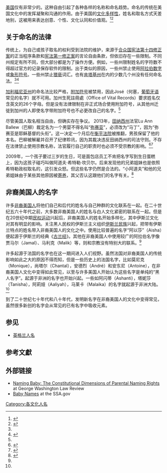 [[美国|美国]]仅有非常少的{{link-en|关于命名的法律|Naming laws}}。这种自由引起了各种各样的名称和命名趋势。命名的传统在美国文化中的发挥凝聚和沟通的作用。由于美国的[[文化多样性|文化多样性]]，姓名和取名方式天差地别，这被用来表达创意、个性、文化认同和价值观。<ref name="Naming rights">{{cite journal|last=Larson|first=Carlton F.W.|title=Naming Baby: The Constitutional Dimensions of Naming Rights|journal=George Washington Law Review|date=November 2011|volume=80|issue=1|url=http://www.gwlr.org/wp-content/uploads/2012/06/80-1-Larson.pdf}}</ref><ref name="Baby Name Wizard">{{cite book|last=Wattenberg|first=Laura|title=The Baby Name Wizard, Revised 3rd Edition: A Magical Method for Finding the Perfect Name for Your Baby|date=May 7, 2013|publisher=Harmony|isbn=0770436471|url=http://www.amazon.com/Baby-Name-Wizard-Revised-Edition/dp/0770436471/ref=sr_1_1?ie=UTF8&qid=1392242718&sr=8-1&keywords=baby+name+wizard}}</ref>

== 关于命名的法律 ==
传统上，为自己或孩子取名的权利受到法院的维护，来源于[[美利坚合众国宪法第十四条修正案|合众国宪法第十四修正案]]的正当程序条款和[[美國憲法第一修正案|宪法第一修正案]]的言论自由条款，但依旧存在一些限制。不同州规定有所不同，但大部分都是为了操作方便。例如，一些州限制姓名的字符数不得超过官方的记录保存软件的限制。出于类似的原因，一些州禁止使用[[阿拉伯数字|阿拉伯数字]]或[[象形符号|象形符号]]。一些州禁止[[猥亵|猥亵]]词汇。也有[[肯塔基州|肯塔基州]]在内的少数几个州没有任何命名法。<ref name="Naming rights"/><ref name="Crazy rules">{{cite web|title=The Crazy Rules For Naming Your Baby|url=http://www.thebump.com/a/baby-name-rules|website=Thebump.com|publisher=The Knot|accessdate=22 July 2015}}</ref>

[[加利福尼亚州|加利福尼亚州]]的命名法比较严格，[[附加符号|附加符号]]被禁用，因此José（何塞，[[葡萄牙语|葡萄牙语]]常见的名字）就不可用。加州生死註冊處（Office of Vital Records）要求姓名仅含英文的26个字母。但是没有法律限制在非正式场合使用附加符号，从其他州迁徙到加州的人即使名字带附加符号也不必更改自己的名字。<ref name="Naming rights"/>

尽管美国人取名相当自由，但确实存在争议。 2013年，[[田纳西州|田纳西州]]法官Lu Ann Ballew（巴柳）裁定名为一个男婴不得名叫“[[弥赛亚|弥赛亚]]”，必须改为“马丁”，因为“弥赛亚是耶稣基督的头衔”。这一决定一个月后在[[衡平法院|衡平法院]]被推翻，男孩保留了他的本名。巴柳被解雇并召开了纪律聆讯，因为其裁决违反田纳西州的司法守则。不存在法律禁止使用宗教名称，法官履行自己的职责时也必须不受宗教的影响。<ref>{{cite news|last=Crimesider Staff|title=Judge who ordered baby's name changed from Messiah is fired|url=http://www.cbsnews.com/news/judge-who-ordered-babys-name-changed-from-messiah-is-fired/|newspaper=CBS News|date=February 7, 2014}}</ref><ref>{{cite news|last=Steinmetz|first=Katy|title=From Messiah to Hitler, what you can and cannot name your child|url=http://nation.time.com/2013/08/12/from-messiah-to-hitler-what-you-can-and-cannot-name-your-child/|newspaper=Time Magazine|date=August 12, 2013}}</ref>

2009年，一个孩子要过三岁的生日，可是面包店员工不肯把名字写到生日蛋糕上，因为这孩子碰巧叫做阿道夫·希特勒·坎贝尔。后来发现他的兄弟姐妹也是依照希特勒政权取名的，这引发众怒。但这些名字仍然是合法的。“小阿道夫”和他的兄弟姐妹由于某些其他原因被[[寄养|寄养]]，其父否认这跟他们的名字有关。<ref>{{cite news|title=Parents who named children 'Adolf Hitler' and 'Aryan Nation' will not receive custody of newborn son Hons|url=http://www.dailymail.co.uk/news/article-2063487/Parents-named-children-Adolf-Hitler-Aryan-Nation-wont-receive-custody-newborn-son-Hons.html|newspaper=Daily Mail UK|date=23 November 2011}}</ref>

== 非裔美国人的名字 ==
许多[[非裔美国人|非裔美国人]]将他们自己和后代的姓名与自己种群的文化联系在一起。在二十世纪五六十年代之前，大多数非裔美国人的姓名与白人文化紧密的联系在一起。但是在20世纪中期[[民权运动|民权运动]]兴起后，非裔美国人的姓名开始多样化，其中伊斯兰文化对其有明显的影响。关注黑人民权的伊斯兰主义组织[[伊斯兰民族|伊斯兰民族]]兴起，把带有伊斯兰特点的姓名带入非裔美国人的文化之中。使用比较普遍的名字“阿以莎”（Aisha）便起源于伊斯兰的经典《[[古兰经|古兰经]]》。其他在非裔美国人中使用较广的阿拉伯名字像贾马尔（Jamal）、马利克（Malik）等，则和宗教没有特别大的联系。<ref name="Baby Name Wizard" />

许多起源于法国的名字也在这一期间进入人们视野。虽然法国对非裔美国人的传统影响如此之大的原因不得而知，但是一些历史上的法国名字，比如莫尼克（Monique），尚塔尔（Chantal），安德烈（André）和安东尼（Antoine），在非裔美国人文化中变得如此常见，以至与许多美国人开始认为这些名字是单纯的“黑人名字”。起源于非洲的名字也开始兴起。一些如阿闪蒂（Ashanti），塔妮莎（Tanisha），阿莉娅（Aaliyah），马莱卡（Malaika）的名字就起源于非洲大陆。<ref name="Baby Name Wizard" />

到了二十世纪七十年代和八十年代，发明新名字在非裔美国人的文化中变得常见，虽然很多新创的名字会从常见的已有名字中吸收元素。

== 参见 ==
* [[英格兰人名|英格兰人名]]

== 参考文獻 ==
{{reflist}}

== 外部链接 ==
* [http://www.gwlr.org/wp-content/uploads/2012/06/80-1-Larson.pdf Naming Baby: The Constitutional Dimensions of Parental Naming Rights] at George Washington Law Review
* [http://www.ssa.gov/OACT/babynames/ Baby Names] at the SSA.gov

{{各文化人名}}

[[Category:各文化人名|Category:各文化人名]]